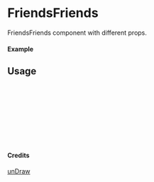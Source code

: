 
<Meta of={FriendsFriends} title="unDraw/FriendsFriends" />

# FriendsFriends

FriendsFriends component with different props.

#### Example

<Canvas of={FriendsFriends.Primary} />

## Usage

```ts
import { FriendsFriends } from "yadl-ui";

const Example = () => {
  return (
      <FriendsFriends />
  );
};

export default Example;
```

#### Credits
[unDraw](https://undraw.co/illustrations)
